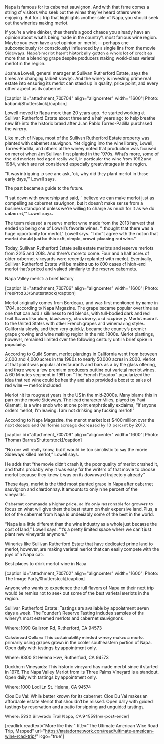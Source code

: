 Napa is famous for its cabernet sauvignon. And with that fame comes a string of visitors who seek out the wines they’ve heard others were enjoying. But for a trip that highlights another side of Napa, you should seek out the wineries making merlot. 

If you’re a wine drinker, then there’s a good chance you already have an opinion about what’s being made in the country’s most famous wine region. Maybe you even have a set opinion on merlot — perhaps one subconsciously (or consciously) influenced by a single line from the movie Sideways. Napa’s merlot hasn’t historically gotten a whole lot of credit as more than a blending grape despite producers making world-class varietal merlot in the region.

Joshua Lowell, general manager at Sullivan Rutherford Estate, says the times are changing (albeit slowly). And the winery is investing prime real estate into ensuring its merlot can stand up in quality, price point, and every other aspect as its cabernet.

[caption id="attachment_700704" align="aligncenter" width="1600"] Photo: kaband/Shutterstock[/caption]

Lowell moved to Napa more than 20 years ago. He started working at Sullivan Rutherford Estate about three and a half years ago to help breathe new life into the historic brand after Juan Pablo Torres-Padilla purchased the winery.

Like much of Napa, most of the Sullivan Rutherford Estate property was planted with cabernet sauvignon. Yet digging into the wine library, Lowell, Torres-Padilla, and others at the winery noted that production was focused on merlot when Jim Sullivan first planted in the 1970s. What’s more, some of the old merlots had aged really well, in particular the wine from 1982 and 1984, which are not considered especially great vintages in the region. 

“It was intriguing to see and ask, ‘ok, why did they plant merlot in those early days,’” Lowell says.

The past became a guide to the future. 

“I sat down with ownership and said, ‘I believe we can make merlot just as compelling as cabernet sauvignon, but it doesn’t make sense from a business standpoint unless we’re willing to charge as much for it as we do cabernet,’” Lowell says.

The team released a reserve merlot wine made from the 2013 harvest that ended up being one of Lowell’s favorite wines. “I thought that there was a huge opportunity for merlot,” Lowell says. “I don’t agree with the notion that merlot should just be this soft, simple, crowd-pleasing red wine.”

Today, Sullivan Rutherford Estate sells estate merlots and reserve merlots from 2015 and 2018. And there’s more to come. Four and a half acres of older cabernet vineyards were recently replanted with merlot. Eventually, Sullivan Rutherford Estate will be making up to 800 cases of high-end merlot that’s priced and valued similarly to the reserve cabernets.

Napa Valley merlot: a brief history

[caption id="attachment_700706" align="aligncenter" width="1600"] Photo: FreeProd33/Shutterstock[/caption]

Merlot originally comes from Bordeaux, and was first mentioned by name in 1784, according to Napa Magazine. The grape became popular over time as one that can add a silkiness to red blends, with full-bodied dark and red fruit flavors like plum, blackberry, strawberry, and raspberry. Merlot made it to the United States with other French grapes and winemaking styles. California slowly, and then very quickly, became the country’s premier grape growing and wine making region in the mid 1800s. Merlot plantings, however, remained limited over the following century until a brief spike in popularity.

According to Guild Somm, merlot plantings in California went from between 2,000 and 4,000 acres in the 1980s to nearly 50,000 acres in 2000. Merlot at that point was popular at restaurants and bars as a by the glass offering, and there were a few premium producers putting out varietal merlot wines. A 60 Minutes segment in 1991 on “The French Paradox” popularized the idea that red wine could be healthy and also provided a boost to sales of red wine — merlot included.

Merlot hit its roughest years in the US in the mid-2000s. Many blame this in part on the movie Sideways. The lead character Miles, played by Paul Giamatti, is a wine snob who at one point emphatically exclaims, “If anyone orders merlot, I’m leaving. I am not drinking any fucking merlot!”

According to Napa Magazine, the merlot market lost $400 million over the next decade and California acreage decreased by 10 percent by 2010.

[caption id="attachment_700709" align="aligncenter" width="1600"] Photo: Thomas Barrat/Shutterstock[/caption]

“No one will really know, but it would be too simplistic to say the movie Sideways killed merlot,” Lowell says. 

He adds that “the movie didn’t crash it, the poor quality of merlot crashed it, and that’s probably why it was easy for the writers of that movie to choose merlot because they knew it was on its downward trajectory already.”

These days, merlot is the third most planted grape in Napa after cabernet sauvignon and chardonnay. It amounts to only nine percent of the vineyards.

Cabernet commands a higher price, so it’s only reasonable for growers to focus on what will give them the best return on their expensive land. Plus, a lot of the cabernet from Napa is undeniably some of the best in the world. 

“Napa is a little different than the wine industry as a whole just because the cost of land,” Lowell says. “It’s a pretty limited space where we can’t just plant new vineyards anymore.”

Wineries like Sullivan Rutherford Estate that have dedicated prime land to merlot, however, are making varietal merlot that can easily compete with the joys of a Napa cab.

Best places to drink merlot wine in Napa

[caption id="attachment_700702" align="aligncenter" width="1600"] Photo: The Image Party/Shutterstock[/caption] 

Anyone who wants to experience the full flavors of Napa on their next trip would be remiss not to seek out some of the best varietal merlots in the region. 

Sullivan Rutherford Estate: Tastings are available by appointment seven days a week. The Founder’s Reserve Tasting includes samples of the winery’s most esteemed merlots and cabernet sauvignons. 

Where: 1090 Galleron Rd, Rutherford, CA 94573

Cakebread Cellars: This sustainability minded winery makes a merlot primarily using grapes grown in the cooler southeastern portion of Napa. Open daily with tastings by appointment only.

Where: 8300 St Helena Hwy, Rutherford, CA 94573

Duckhorn Vineyards: This historic vineyard has made merlot since it started in 1976. The Napa Valley Merlot from its Three Palms Vineyard is a standout. Open daily with tastings by appointment only.

Where: 1000 Lodi Ln St. Helena, CA 94574

Clos Du Val: While better known for its cabernet, Clos Du Val makes an affordable estate Merlot that shouldn’t be missed. Open daily with guided tastings by reservation and a patio for sipping and unguided tastings.

Where: 5330 Silverado Trail Napa, CA 94558[mn-post-ender]

[readlink readtext="More like this:" title="The Ultimate American Wine Road Trip, Mapped"  url="https://matadornetwork.com/read/ultimate-american-wine-road-trip/" logo="true"]